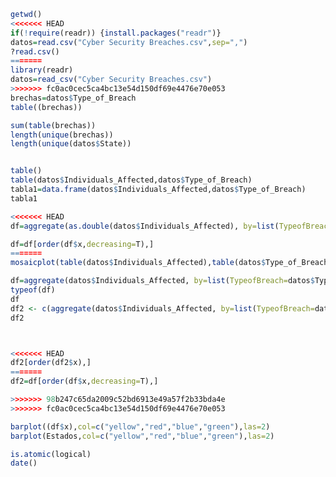 ```r
getwd()
<<<<<<< HEAD
if(!require(readr)) {install.packages("readr")}
datos=read.csv("Cyber Security Breaches.csv",sep=",")
?read.csv()
=======
library(readr)
datos=read_csv("Cyber Security Breaches.csv")
>>>>>>> fc0ac0cec5ca4bc13e54d150df69e4476e70e053
brechas=datos$Type_of_Breach
table((brechas))

sum(table(brechas))
length(unique(brechas))
length(unique(datos$State))


table()
table(datos$Individuals_Affected,datos$Type_of_Breach)
tabla1=data.frame(datos$Individuals_Affected,datos$Type_of_Breach)
tabla1

<<<<<<< HEAD
df=aggregate(as.double(datos$Individuals_Affected), by=list(TypeofBreach=datos$Type_of_Breach), FUN=sum)

df=df[order(df$x,decreasing=T),]
=======
mosaicplot(table(datos$Individuals_Affected),table(datos$Type_of_Breach))

df=aggregate(datos$Individuals_Affected, by=list(TypeofBreach=datos$Type_of_Breach), FUN=sum)
typeof(df)
df
df2 <- c(aggregate(datos$Individuals_Affected, by=list(TypeofBreach=datos$Type_of_Breach), FUN=sum))
df2



<<<<<<< HEAD
df2[order(df2$x),]
=======
df2=df[order(df$x,decreasing=T),]

>>>>>>> 98b247c65da2009c52bd6913e49a57f2b33bda4e
>>>>>>> fc0ac0cec5ca4bc13e54d150df69e4476e70e053

barplot((df$x),col=c("yellow","red","blue","green"),las=2)
barplot(Estados,col=c("yellow","red","blue","green"),las=2)

is.atomic(logical)
date()
```

